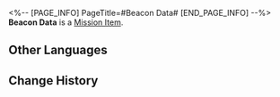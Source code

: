 <%-- [PAGE_INFO]
PageTitle=#Beacon Data#
[END_PAGE_INFO] --%>
{{Item Infobox
|id          = 149984
|image       = Item Beacon Data.png
|type        = Mission Item
|invCategory = 
|rarity      = 1
|effect      = 
|description = 
}}
'''Beacon Data''' is a [[Mission Item]].

==Other Languages==
{{Other Languages
|en   = Beacon Data
|zhs  = 信标数据
|zht  = 信標資料
|ja   = ビーコンデータ
|ko   = 비콘 데이터
|es   = Datos de la baliza
|fr   = Données de balise
|ru   = Данные с маячка
|th   = ข้อมูล Beacon
|vi   = Dữ Liệu Máy Phát Liên Kết
|de   = Leuchtfeuer-Daten
|id   = Data Beacon
|pt   = Dados de Sinal
}}

==Change History==
{{Change History|1.0}}